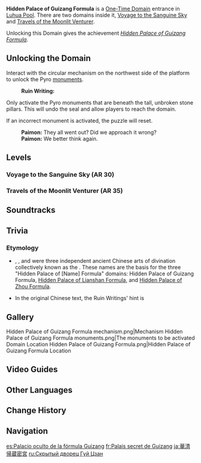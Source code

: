 {{Domain Infobox
|image        = Domain Hidden Palace of Guizang Formula.png
|type         = One-Time
|description  = Though it may seem like a clear pond, the amount of treasures hidden below is enough to drive a person mad. Unfortunately, few who can decipher its secrets remain.
|region       = Liyue
|area         = Qiongji Estuary
|subarea      = Luhua Pool
|requiredAR   = 30/35
|recLevel     = 60/70
}}
'''Hidden Palace of Guizang Formula''' is a [[One-Time Domain]] entrance in [[Luhua Pool]]. There are two domains inside it, [[Voyage to the Sanguine Sky]] and [[Travels of the Moonlit Venturer]].

Unlocking this Domain gives the achievement ''[[Hidden Palace of Guizang Formula (Achievement)|Hidden Palace of Guizang Formula]]''.

==Unlocking the Domain==
Interact with the circular mechanism on the northwest side of the platform to unlock the Pyro [[monument]]s.

{{Dialogue Start}}
:'''Ruin Writing:''' {{Color|bz|"Let anyone who follows in the footsteps of the immortals kowtow before the treasure's gate."}}
{{Dialogue End}}

Only activate the Pyro monuments that are beneath the tall, unbroken stone pillars. This will undo the seal and allow players to reach the domain.

If an incorrect monument is activated, the puzzle will reset.

{{Dialogue Start}}
:'''Paimon:''' They all went out? Did we approach it wrong?
:'''Paimon:''' We better think again.
{{Dialogue End}}

==Levels==
===Voyage to the Sanguine Sky (AR 30)===
{{Transclude|Voyage to the Sanguine Sky|First Time Completion Rewards|main=1|top=1}}

===Travels of the Moonlit Venturer (AR 35)===
{{Transclude|Travels of the Moonlit Venturer|First Time Completion Rewards|main=1|top=1}}

==Soundtracks==
{{Soundtracks by Category Table|type=domain}}

==Trivia==
===Etymology===
*{{Lang|"{{w|Guicang}}"|zh=归藏|zh_tl=Return to the Hidden}}, {{Lang|"{{w|zh:連山易|Lianshan}}"|zh=连山}}, and {{Lang|"{{w|Zhou Yi}}"|zh=周易|zh_tl=Changes of Zhou}} were three independent ancient Chinese arts of divination collectively known as the {{Lang|"Three Changes"|zh=三易|zh_rm=Sānyì}}. These names are the basis for the three "Hidden Palace of [Name] Formula" domains: Hidden Palace of Guizang Formula, [[Hidden Palace of Lianshan Formula]], and [[Hidden Palace of Zhou Formula]].
* In the original Chinese text, the Ruin Writings' hint is {{zh|循长存者之迹，叩密室之门|tl=To follow in the footsteps of those who live forever, knock on the door to the concealing chamber [lit. 'room for keeping something hidden'].}}

==Gallery==
<gallery>
Hidden Palace of Guizang Formula mechanism.png|Mechanism
Hidden Palace of Guizang Formula monuments.png|The monuments to be activated
Domain Location Hidden Palace of Guizang Formula.png|Hidden Palace of Guizang Formula Location
</gallery>

==Video Guides==
{{EVT
|video1   = https://youtu.be/_hkfDbe0gBs
|caption1 = Unlock Hidden Palace of Guizang Formula Guide
}}

==Other Languages==
{{Other Languages
|en      = Hidden Palace of Guizang Formula
|zhs     = 华清归藏密宫
|zhs_rm  = Huáqīng Guīcáng Mìgōng
|zht     = 華清歸藏密宮
|zht_rm  = Huáqīng Guīcáng Mìgōng
|zh_tl   = Hidden Palace That Buries the Aesthetic-Clear (Pool)
|zh_note = {{zh|s=归藏|t=歸藏|rm={{w|Guicang|Guīcáng}}}} originates from an ancient Chinese divination text, and is a literary term for "burying."
|ja      = 華清帰蔵密宮
|ja_rm   = Kashin Kizou Mitsuguu{{Assumed}}
|ja_tl   = Hidden Palace That Buries the Aesthetic-Clear (Pool){{Sino|ja}}
|ko      = {{tt|화청귀장|華清歸藏}} {{tt|밀궁|密宮}}
|ko_rm   = Hwacheong-gwijang Milgung
|ko_tl   = Huaqing Guicang Hidden Palace{{Sino|ko}}
|es      = Palacio oculto de la fórmula Guizang
|es_tl   = Hidden Palace of the Guizang Formula
|fr      = Palais secret de Guizang
|fr_tl   = Secret Palace of Guizang
|ru      = Скрытый дворец Гуй Цзан
|ru_tl   = Hidden Palace of Guizang
|th      = ราชวังลับแห่ง Guizang Formula
|th_rm   = Ratwang lap haeng Guizang Formula
|th_tl   = Secret Palace of Guizang Formula
|vi      = {{tt|Hoa Thanh Quy Tàng Mật Cung|華清歸藏密宮}}
|vi_tl   = 
|de      = Versteckter Palast von Guizang
|de_tl   = Hidden Palace of Guizang
|id      = Hidden Palace of Guizang Formula
|pt      = Palácio Oculto da Fórmula Guizang
|pt_tl   = Hidden Palace of the Guizang Formula
|tr      = Guizang Kaidesinin Gizli Sarayı
|tr_tl   = Guizang Pedestal's Hidden Palace
|it      = Palazzo nascosto di Guizang
|it_tl   = 
}}

==Change History==
{{Change History|1.0}}

==Navigation==
{{Domain Navbox|Permanent}}

[[es:Palacio oculto de la fórmula Guizang]]
[[fr:Palais secret de Guizang]]
[[ja:華清帰蔵密宮]]
[[ru:Скрытый дворец Гуй Цзан]]